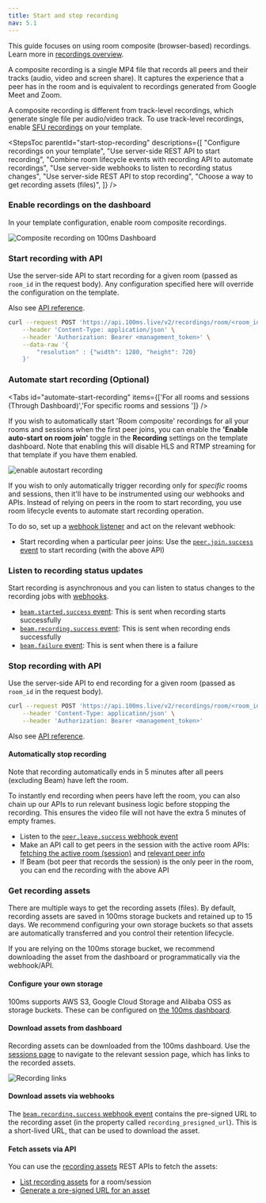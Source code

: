```yaml
---
title: Start and stop recording
nav: 5.1
---
```


This guide focuses on using room composite (browser-based) recordings. Learn more in [recordings overview](/get-started/v2/get-started/features/recordings/overview).

A composite recording is a single MP4 file that records all peers and their tracks (audio, video and screen share). It captures the experience that a peer has in the room and is equivalent to recordings generated from Google Meet and Zoom.

A composite recording is different from track-level recordings, which generate single file per audio/video track. To use track-level recordings, enable [SFU recordings](../../api-reference/legacy-api-v1/destinations/recording) on your template.

<StepsToc
    parentId="start-stop-recording"
    descriptions={[
        "Configure recordings on your template",
        "Use server-side REST API to start recording",
        "Combine room lifecycle events with recording API to automate recordings",
        "Use server-side webhooks to listen to recording status changes",
        "Use server-side REST API to stop recording",
        "Choose a way to get recording assets (files)",
    ]}
/>

<StepsContainer id="start-stop-recording">

### Enable recordings on the dashboard

In your template configuration, enable room composite recordings.

![Composite recording on 100ms Dashboard](/docs/v2/composite-recording-dashboard.png)

### Start recording with API

Use the server-side API to start recording for a given room (passed as `room_id` in the request body). Any configuration specified here will override the configuration on the template.

Also see [API reference](../../api-reference/recordings/start-recording-for-room).

<PostRequest title="https://api.100ms.live/v2/recordings/room/<room_id>/start" />

<Request id="req-0">

```bash
curl --request POST 'https://api.100ms.live/v2/recordings/room/<room_id>/start' \
    --header 'Content-Type: application/json' \
    --header 'Authorization: Bearer <management_token>' \
    --data-raw '{
        "resolution" : {"width": 1280, "height": 720}
    }'
```

</Request>

### Automate start recording (Optional)

<Tabs id="automate-start-recording" items={['For all rooms and sessions (Through Dashboard)','For specific rooms and sessions ']} />

<Tab id='automate-start-recording-0'>

If you wish to automatically start 'Room composite' recordings for all your rooms and sessions when the first peer joins, you can enable the **'Enable auto-start on room join'** toggle in the **Recording** settings on the template dashboard. Note that enabling this will disable HLS and RTMP streaming for that template if you have them enabled.

![enable autostart recording](/docs/v2/enable-auto-start-recording.gif)


</Tab>
<Tab id ='automate-start-recording-1'>

If you wish to only automatically trigger recording only for *specific* rooms and sessions, then it'll have to be instrumented using our webhooks and APIs. Instead of relying on peers in the room to start recording, you use room lifecycle events to automate start recording operation.

To do so, set up a [webhook listener](../configure-webhooks/overview) and act on the relevant webhook:

- Start recording when a particular peer joins: Use the [`peer.join.success` event](../configure-webhooks/webhook#peerjoinsuccess) to start recording (with the above API)

</Tab>

### Listen to recording status updates

Start recording is asynchronous and you can listen to status changes to the recording jobs with [webhooks](../configure-webhooks/overview).

- [`beam.started.success` event](../configure-webhooks/webhook#beamstartedsuccess): This is sent when recording starts successfully
- [`beam.recording.success` event](../configure-webhooks/webhook#beamrecordingsuccess): This is sent when recording ends successfully
- [`beam.failure` event](../configure-webhooks/webhook#beamfailure): This is sent when there is a failure

### Stop recording with API

Use the server-side API to end recording for a given room (passed as `room_id` in the request body).

<PostRequest title="https://api.100ms.live/v2/recordings/room/<room_id>/stop" />

<Request id="req-0">

```bash
curl --request POST 'https://api.100ms.live/v2/recordings/room/<room_id>/stop' \
    --header 'Content-Type: application/json' \
    --header 'Authorization: Bearer <management_token>'
```

</Request>

Also see [API reference](../../api-reference/recordings/stop-recording-for-room).

#### Automatically stop recording

Note that recording automatically ends in 5 minutes after all peers (excluding Beam) have left the room.

To instantly end recording when peers have left the room, you can also chain up our APIs to run relevant business logic before stopping the recording. This ensures the video file will not have the extra 5 minutes of empty frames.

* Listen to the [`peer.leave.success` webhook event](../configure-webhooks/webhook#peerleavesuccess)
* Make an API call to get peers in the session with the active room APIs: [fetching the active room (session)](../../api-reference/active-rooms/retrieve-active-room) and [relevant peer info](../../api-reference/active-rooms/retrieve-peer)
* If Beam (bot peer that records the session) is the only peer in the room, you can end the recording with the above API

### Get recording assets

There are multiple ways to get the recording assets (files). By default, recording assets are saved in 100ms storage buckets and retained up to 15 days. We recommend configuring your own storage buckets so that assets are automatically transferred and you control their retention lifecycle.

If you are relying on the 100ms storage bucket, we recommend downloading the asset from the dashboard or programmatically via the webhook/API.

#### Configure your own storage

100ms supports AWS S3, Google Cloud Storage and Alibaba OSS as storage buckets. These can be configured on [the 100ms dashboard](../../../../concepts/v2/concepts/recordings#configure-storage).

#### Download assets from dashboard

Recording assets can be downloaded from the 100ms dashboard. Use the [sessions page](https://dashboard.100ms.live/sessions) to navigate to the relevant session page, which has links to the recorded assets.

![Recording links](/docs/v2/recording-links.png)

#### Download assets via webhooks

The [`beam.recording.success` webhook event](../configure-webhooks/webhook#beamrecordingsuccess) contains the pre-signed URL to the recording asset (in the property called `recording_presigned_url`). This is a short-lived URL, that can be used to download the asset.

#### Fetch assets via API

You can use the [recording assets](../../api-reference/recording-assets/overview) REST APIs to fetch the assets:

* [List recording assets](../../api-reference/recording-assets/list-all-assets) for a room/session
* [Generate a pre-signed URL for an asset](../../api-reference/recording-assets/get-presigned-url)

</StepsContainer>
